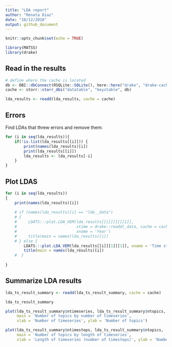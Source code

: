 ```yaml
---
title: "LDA report"
author: "Renata Diaz"
date: "10/12/2018"
output: github_document
---
```


```r
knitr::opts_chunk$set(echo = TRUE)

library(MATSS)
library(drake)
```

## Read in the results

```r
# define where the cache is located
db <- DBI::dbConnect(RSQLite::SQLite(), here::here("drake", "drake-cache.sqlite"))
cache <- storr::storr_dbi("datatable", "keystable", db)

lda_results <- readd(lda_results, cache = cache)
```

## Errors
Find LDAs that threw errors and remove them:
```r

for (i in seq(lda_results)){
    if(!is.list(lda_results[[i]])) {
        print(names(lda_results)[i])
        print(lda_results[[i]])
        lda_results <- lda_results[-i]
    }
}
```

## Plot LDAS

```r

for (i in seq(lda_results))
{
    print(names(lda_results)[i])
    
    # if (names(lda_results)[i] == "lda__data")
    # {
    #     LDATS:::plot.LDA_VEM(lda_results[[i]][1][[1]], 
    #                          xtime = drake::readd(_data, cache = cache)$censusdate,
    #                          xname = 'Year')
    #     title(main = names(lda_results)[i])
    # } else {
        LDATS:::plot.LDA_VEM(lda_results[[i]][1][[1]], xname = 'Time step')
        title(main = names(lda_results)[i])
    #  }
    
}
```

## Summarize LDA results

```r

lda_ts_result_summary <- readd(lda_ts_result_summary, cache = cache)

lda_ts_result_summary
```

```r

plot(lda_ts_result_summary$ntimeseries, lda_ts_result_summary$ntopics, 
     main = 'Number of topics by number of timeseries', 
     xlab = 'Number of timeseries', ylab = 'Number of topics')

plot(lda_ts_result_summary$ntimesteps, lda_ts_result_summary$ntopics, 
     main = 'Number of topics by length of timeseries', 
     xlab = 'Length of timeseries (number of timesteps)', ylab = 'Number of topics')

```
